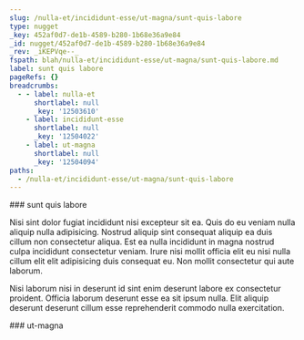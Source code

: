 ```yaml
---
slug: /nulla-et/incididunt-esse/ut-magna/sunt-quis-labore
type: nugget
_key: 452af0d7-de1b-4589-b280-1b68e36a9e84
_id: nugget/452af0d7-de1b-4589-b280-1b68e36a9e84
_rev: _iKEPVqe--_
fspath: blah/nulla-et/incididunt-esse/ut-magna/sunt-quis-labore.md
label: sunt quis labore
pageRefs: {}
breadcrumbs:
  - - label: nulla-et
      shortlabel: null
      _key: '12503610'
    - label: incididunt-esse
      shortlabel: null
      _key: '12504022'
    - label: ut-magna
      shortlabel: null
      _key: '12504094'
paths:
  - /nulla-et/incididunt-esse/ut-magna/sunt-quis-labore
---
```


<NuggetArea>
<Nugget slug="/nulla-et/incididunt-esse/ut-magna/sunt-quis-labore" type="nugget" _key="452af0d7-de1b-4589-b280-1b68e36a9e84" _id="nugget/452af0d7-de1b-4589-b280-1b68e36a9e84" _rev="_iKEPVqe--_" fspath="blah/nulla-et/incididunt-esse/ut-magna/sunt-quis-labore.md" label="sunt quis labore" paths="/nulla-et/incididunt-esse/ut-magna/sunt-quis-labore">
<NuggetBody>
### sunt quis labore

Nisi sint dolor fugiat incididunt nisi excepteur sit ea. Quis do eu veniam nulla aliquip nulla adipisicing. Nostrud aliquip sint consequat aliquip ea duis cillum non consectetur aliqua. Est ea nulla incididunt in magna nostrud culpa incididunt consectetur veniam. Irure nisi mollit officia elit eu nisi nulla cillum elit elit adipisicing duis consequat eu. Non mollit consectetur qui aute laborum.

Nisi laborum nisi in deserunt id sint enim deserunt labore ex consectetur proident. Officia laborum deserunt esse ea sit ipsum nulla. Elit aliquip deserunt deserunt cillum esse reprehenderit commodo nulla exercitation.

</NuggetBody>
<Breadcrumbs>
<Crumbs>
<Crumb _key="12503610" label="nulla-et" /><Crumb _key="12504022" label="incididunt-esse" /><Crumb _key="12504094" label="ut-magna" />
</Crumbs>
</Breadcrumbs>
</Nugget>

<NuggetsInbound>
</NuggetsInbound>
<NuggetsOutbound>
</NuggetsOutbound>
</NuggetArea>
<PassagesInbound>
<Passage direction="inbound" type="passage" _key="12504094" _id="passage/12504094" _rev="_iKEPVqW--_" label="ut-magna" passage="ut-magna" fspath="blah/nulla-et/incididunt-esse/ut-magna" paths="/nulla-et/incididunt-esse/ut-magna" slug="/nulla-et/incididunt-esse/ut-magna">
<NuggetBody>
### ut-magna

</NuggetBody>
<Breadcrumbs>
<Crumbs>
<Crumb _key="12503610" label="nulla-et" /><Crumb _key="12504022" label="incididunt-esse" />
</Crumbs>
</Breadcrumbs>
</Passage>

</PassagesInbound>
<PassagesOutbound>
</PassagesOutbound>